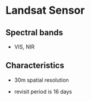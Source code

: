 # Landsat Sensor

## Spectral bands

-   VIS, NIR

## Characteristics

-   30m spatial resolution

-   revisit period is 16 days
